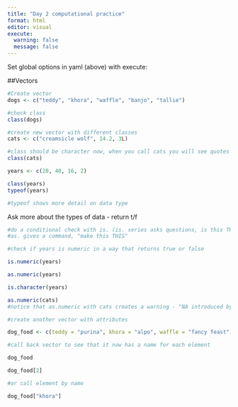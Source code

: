 ```yaml
---
title: "Day 2 computational practice"
format: html
editor: visual
execute: 
  warning: false
  message: false
---
```


Set global options in yaml (above) with execute: 

##Vectors

```r

#Create vector
dogs <- c("teddy", "khora", "waffle", "banjo", "tallie")

#check class
class(dogs)

```

```r

#create new vector with different classes
cats <- c("creamsicle wolf", 14.2, 3L)

#class should be character now, when you call cats you will see quotes around values
class(cats)

```

```r

years <- c(20, 40, 16, 2)

class(years)
typeof(years)

#typeof shows more detail on data type

```

Ask more about the types of data - return t/f

```r
#do a conditional check with is. (is. series asks questions, is this THIS)
#as. gives a command, "make this THIS"

#check if years is numeric in a way that returns true or false

is.numeric(years)

as.numeric(years)

is.character(years)

as.numeric(cats)
#notice that as.numeric with cats creates a warning - "NA introduced by coercion"


```

```r
#create another vector with attributes

dog_food <- c(teddy = "purina", khora = "alpo", waffle = "fancy feast")

#call back vector to see that it now has a name for each element

dog_food

```

```r
dog_food[2]

#or call element by name

dog_food["khora"]

```






